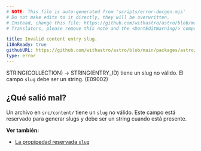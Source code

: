 ```yaml
---
# NOTE: This file is auto-generated from 'scripts/error-docgen.mjs'
# Do not make edits to it directly, they will be overwritten.
# Instead, change this file: https://github.com/withastro/astro/blob/main/packages/astro/src/core/errors/errors-data.ts
# Translators, please remove this note and the <DontEditWarning/> component.

title: Invalid content entry slug.
i18nReady: true
githubURL: https://github.com/withastro/astro/blob/main/packages/astro/src/core/errors/errors-data.ts
type: error
---
```


STRING(COLLECTION) → STRING(ENTRY_ID) tiene un slug no válido. El campo `slug` debe ser un string. (E09002)

## ¿Qué salió mal?
Un archivo en `src/content/` tiene un `slug` no válido. Este campo está reservado para generar slugs y debe ser un string cuando está presente.

**Ver también:**
-  [La propipedad reservada `slug`](/es/guides/content-collections/)
